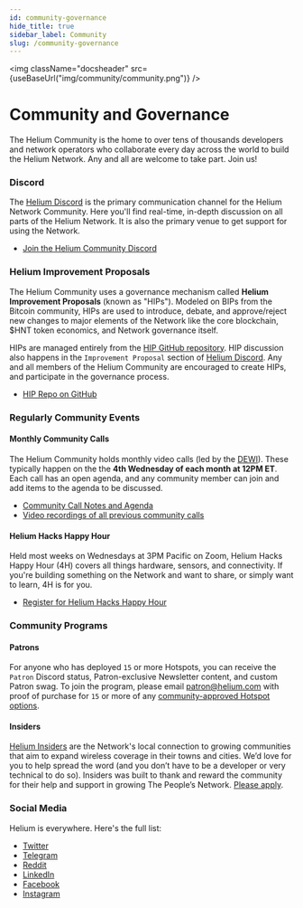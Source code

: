 ```yaml
---
id: community-governance
hide_title: true
sidebar_label: Community
slug: /community-governance
---
```




<img className="docsheader" src={useBaseUrl("img/community/community.png")} />

# Community and Governance

The Helium Community is the home to over tens of thousands developers and network operators who collaborate every day across the world to build the Helium Network. Any and all are welcome to take part. Join us!


### Discord

The [Helium Discord](https://discord.gg/helium) is the primary communication channel for the Helium Network Community. Here you'll find real-time, in-depth discussion on all parts of the Helium Network. It is also the primary venue to get support for using the Network. 

* [Join the Helium Community Discord](https://discord.gg/helium)

### Helium Improvement Proposals

The Helium Community uses a governance mechanism called **Helium Improvement Proposals** (known as "HIPs"). Modeled on BIPs from the Bitcoin community, HIPs are used to introduce, debate, and approve/reject new changes to major elements of the Network like the core blockchain, $HNT token economics, and Network governance itself. 

HIPs are managed entirely from the [HIP GitHub repository](https://github.com/helium/HIP). HIP discussion also happens in the `Improvement Proposal` section of [Helium Discord](https://discord.gg/helium).  Any and all members of the Helium Community are encouraged to create HIPs, and participate in the governance process. 

* [HIP Repo on GitHub](https://github.com/helium/HIP)

### Regularly Community Events

#### Monthly Community Calls

The Helium Community holds monthly video calls (led by the [DEWI](https://www.dewi.org/)). These typically happen on the the **4th Wednesday of each month at 12PM ET**. Each call has an open agenda, and any community member can join and add items to the agenda to be discussed. 

* [Community Call Notes and Agenda](https://docs.google.com/document/d/1bMm2alBigBj3detA775Dn0Gz9UM5XczAeK9vnjBB3l0/edit#)
* [Video recordings of all previous community calls](https://vimeo.com/dewialliance)


#### Helium Hacks Happy Hour

Held most weeks on Wednesdays at 3PM Pacific on Zoom, Helium Hacks Happy Hour (4H) covers all things hardware, sensors, and connectivity. If you're building something on the Network and want to share, or simply want to learn, 4H is for you. 

* [Register for Helium Hacks Happy Hour](https://zoom.us/meeting/register/tJ0qdeyorDgqHdbWZTQhBSphsFEytiyc5BiP) 

### Community Programs 

#### Patrons 

For anyone who has deployed `15` or more Hotspots, you can receive the `Patron` Discord status, Patron-exclusive Newsletter content, and custom Patron swag. To join the program, please email patron@helium.com with proof of purchase for `15` or more of any [community-approved Hotspot options](https://helium.com/mine).


#### Insiders

[Helium Insiders](https://www.helium.com/insider) are the Network's local connection to growing communities that aim to expand wireless coverage in their towns and cities. We’d love for you to help spread the word (and you don’t have to be a developer or very technical to do so). Insiders was built to thank and reward the community for their help and support in growing The People’s Network. [Please apply](https://www.helium.com/insider).


### Social Media 

Helium is everywhere. Here's the full list:

* [Twitter](https://twitter.com/helium)
* [Telegram](https://t.me/helium_network) 
* [Reddit](https://www.reddit.com/r/HeliumNetwork/)
* [LinkedIn](https://www.linkedin.com/company/heliuminc/)
* [Facebook](https://www.facebook.com/heliumsystems)
* [Instagram](https://www.instagram.com/join.helium/)
